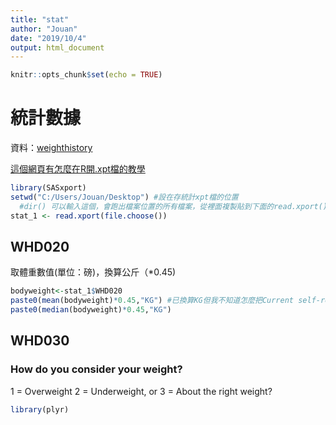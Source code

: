 ```yaml
---
title: "stat"
author: "Jouan"
date: "2019/10/4"
output: html_document
---
```


```r
knitr::opts_chunk$set(echo = TRUE)
```
# 統計數據
資料：[weighthistory](https://wwwn.cdc.gov/nchs/nhanes/search/datapage.aspx?Component=Questionnaire&CycleBeginYear=2015)

[這個網頁有怎麼在R開.xpt檔的教學](https://www.phusewiki.org/wiki/index.php?title=Open_XPT_File_with_R)
```r
library(SASxport)
setwd("C:/Users/Jouan/Desktop") #設在存統計xpt檔的位置
  #dir() 可以輸入這個，會跑出檔案位置的所有檔案，從裡面複製貼到下面的read.xport()，好處就是不用每次knit都要重選檔案
stat_1 <- read.xport(file.choose())
```

## WHD020
取體重數值(單位：磅)，換算公斤（*0.45)
```r
bodyweight<-stat_1$WHD020
paste0(mean(bodyweight)*0.45,"KG") #已換算KG但我不知道怎麼把Current self-reported weight (pounds)消掉QQ
paste0(median(bodyweight)*0.45,"KG")
```

## WHD030
### How do you consider your weight?
1 = Overweight
2 = Underweight, or
3 = About the right weight?
```r
library(plyr)


```



